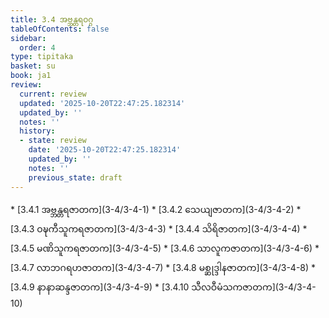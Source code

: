 ```yaml
---
title: 3.4 အဗ္ဘန္တရဝဂ္ဂ
tableOfContents: false
sidebar:
  order: 4
type: tipitaka
basket: su
book: ja1
review:
  current: review
  updated: '2025-10-20T22:47:25.182314'
  updated_by: ''
  notes: ''
  history:
  - state: review
    date: '2025-10-20T22:47:25.182314'
    updated_by: ''
    notes: ''
    previous_state: draft
---
```



<DynamicBreadcrumb />


<ReviewStatus review={frontmatter.review} showDetails={true} />

<HypothesisAnnotation frontmatter={frontmatter} />



<TableOfContents book="ja1" section="3.4">
* [3.4.1 အဗ္ဘန္တရဇာတက](3-4/3-4-1)
* [3.4.2 သေယျဇာတက](3-4/3-4-2)
* [3.4.3 ဝဍ္ဎကီသူကရဇာတက](3-4/3-4-3)
* [3.4.4 သိရိဇာတက](3-4/3-4-4)
* [3.4.5 မဏိသူကရဇာတက](3-4/3-4-5)
* [3.4.6 သာလူကဇာတက](3-4/3-4-6)
* [3.4.7 လာဘဂရဟဇာတက](3-4/3-4-7)
* [3.4.8 မစ္ဆုဒ္ဒါနဇာတက](3-4/3-4-8)
* [3.4.9 နာနာဆန္ဒဇာတက](3-4/3-4-9)
* [3.4.10 သီလဝီမံသကဇာတက](3-4/3-4-10)
</TableOfContents>
